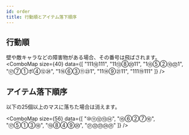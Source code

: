 ```yaml
---
id: order
title: 行動順とアイテム落下順序
---
```



## 行動順
壁や敵キャラなどの障害物がある場合、その番号は飛ばされます。
<ComboMap size={40} data={[
  "111⑱111",
  "11⑬⑧⑳11",
  "1⑮⑤②⑩㉒1",
  "⑰⑦①ポ④⑫㉔",
  "1⑯⑥③⑪㉓1",
  "11⑭⑨㉑11",
  "111⑲111"
]} />


## アイテム落下順序
以下の25個以上のマスに落ちた場合は消えます。

<ComboMap size={56} data={[
  "⑩⑪⑫⑬⑭",
  "⑮⑥②⑦⑯",
  "⑰⑤①③⑱",
  "⑲⑧④⑨⑳",
  "㉑㉒㉓㉔㉕"
]} />
